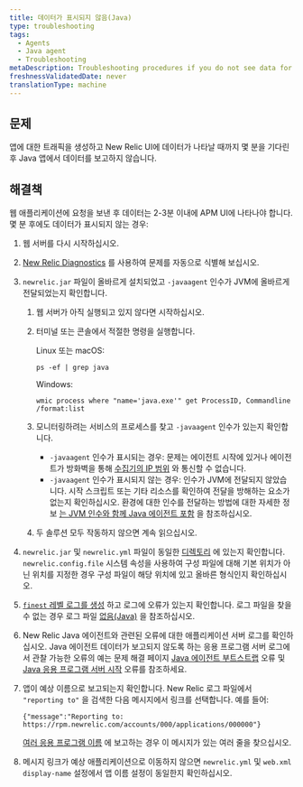 ```yaml
---
title: 데이터가 표시되지 않음(Java)
type: troubleshooting
tags:
  - Agents
  - Java agent
  - Troubleshooting
metaDescription: Troubleshooting procedures if you do not see data for your app in the New Relic UI after installing the Java agent.
freshnessValidatedDate: never
translationType: machine
---
```


## 문제

앱에 대한 트래픽을 생성하고 New Relic UI에 데이터가 나타날 때까지 몇 분을 기다린 후 Java 앱에서 데이터를 보고하지 않습니다.

## 해결책

웹 애플리케이션에 요청을 보낸 후 데이터는 2-3분 이내에 APM UI에 나타나야 합니다. 몇 분 후에도 데이터가 표시되지 않는 경우:

1. 웹 서버를 다시 시작하십시오.

2. [New Relic Diagnostics](/docs/agents/manage-apm-agents/troubleshooting/new-relic-diagnostics) 를 사용하여 문제를 자동으로 식별해 보십시오.

3. `newrelic.jar` 파일이 올바르게 설치되었고 `-javaagent` 인수가 JVM에 올바르게 전달되었는지 확인합니다.

   1. 웹 서버가 아직 실행되고 있지 않다면 시작하십시오.

   2. 터미널 또는 콘솔에서 적절한 명령을 실행합니다.

      Linux 또는 macOS:

      ```
      ps -ef | grep java
      ```

      Windows:

      ```
      wmic process where "name='java.exe'" get ProcessID, Commandline /format:list
      ```

   3. 모니터링하려는 서비스의 프로세스를 찾고 `-javaagent` 인수가 있는지 확인합니다.

      * `-javaagent` 인수가 표시되는 경우: 문제는 에이전트 시작에 있거나 에이전트가 방화벽을 통해 [수집기의 IP 범위](/docs/using-new-relic/cross-product-functions/install-configure/networks) 와 통신할 수 없습니다.
      * `-javaagent` 인수가 표시되지 않는 경우: 인수가 JVM에 전달되지 않았습니다. 시작 스크립트 또는 기타 리소스를 확인하여 전달을 방해하는 요소가 없는지 확인하십시오. 환경에 대한 인수를 전달하는 방법에 대한 자세한 정보 [는 JVM 인수와 함께 Java 에이전트 포함](/docs/agents/java-agent/installation/include-java-agent-jvm-argument) 을 참조하십시오.

   4. 두 솔루션 모두 작동하지 않으면 계속 읽으십시오.

4. `newrelic.jar` 및 `newrelic.yml` 파일이 동일한 [디렉토리](/docs/agents/manage-apm-agents/troubleshooting/find-agent-root-directory#java-agent) 에 있는지 확인합니다. `newrelic.config.file` 시스템 속성을 사용하여 구성 파일에 대해 기본 위치가 아닌 위치를 지정한 경우 구성 파일이 해당 위치에 있고 올바른 형식인지 확인하십시오.

5. [`finest` 레벨 로그를 생성](/docs/agents/java-agent/troubleshooting/generating-logs-troubleshooting) 하고 로그에 오류가 있는지 확인합니다. 로그 파일을 찾을 수 없는 경우 로그 파일 [없음(Java)](/docs/agents/java-agent/troubleshooting/no-log-file-java) 을 참조하십시오.

6. New Relic Java 에이전트와 관련된 오류에 대한 애플리케이션 서버 로그를 확인하십시오. Java 에이전트 데이터가 보고되지 않도록 하는 응용 프로그램 서버 로그에서 관찰 가능한 오류의 예는 문제 해결 페이지 [Java 에이전트 부트스트랩](/docs/agents/java-agent/troubleshooting/error-bootstrapping-new-relic-java-agent) 오류 및 [Java 응용 프로그램 서버 시작](/docs/agents/java-agent/troubleshooting/errors-starting-java-app-server) 오류를 참조하세요.

7. 앱이 예상 이름으로 보고되는지 확인합니다. New Relic 로그 파일에서 `"reporting to"` 을 검색한 다음 메시지에서 링크를 선택합니다. 예를 들어:

   ```
   {"message":"Reporting to: https://rpm.newrelic.com/accounts/000/applications/000000"}
   ```

   [여러 응용 프로그램 이름](/docs/apm/new-relic-apm/installation-configuration/using-multiple-names-app) 에 보고하는 경우 이 메시지가 있는 여러 줄을 찾으십시오.

8. 메시지 링크가 예상 애플리케이션으로 이동하지 않으면 `newrelic.yml` 및 `web.xml` `display-name` 설정에서 앱 이름 설정이 동일한지 확인하십시오.